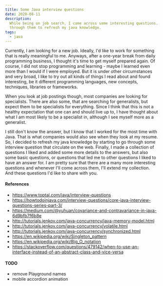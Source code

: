 ```yaml
---
title: Some Java interview questions
date: 2020-08-11
description:
  While being on job search, I came across some interesting questions. I went
  through them to refresh my java knowledge.
tags:
  - java
---
```



Currently, I am looking for a new job. Ideally, I'd like to work for something
that is really meaningful to me. Anyways, after a one-year break from daily
programming business, I thought it's time to get myself prepared again. Of
course, I did not stop programming and learning - maybe I learned even more than
I would if I were employed. But it is under other circumstances and very broad,
I like to try out all kinds of things I read about and found interesting, be it
different programming languages, new concepts, techniques, libraries or
frameworks.

When you look at job postings though, most companies are looking for
specialists. There are also some, that are searching for generalists, but expect
them to be specialists for everything. Since I think that this is not a healthy
expectation that one can and should live up to, I have thought about what I am
most likely to be a specialist in, although I see myself more as a generalist.

I still don't know the answer, but I know that I worked for the most time with
Java. That is what companies would also see when they look at my resume. So, I
decided to refresh my java knowledge by starting to go through some interview
question that circulate on the web. Finally, I made a collection of questions I
liked and added some more details to the answers, but also some basic questions,
or questions that led me to other questions I liked to have an answer for. I am
pretty sure that there are a many more interesting questions and whenever I'll
come across them, I'll extend my collection. And these questions I'd like to
share with you.

<Questions />

#### References

- https://www.toptal.com/java/interview-questions
- https://howtodoinjava.com/interview-questions/core-java-interview-questions-series-part-3/
- https://medium.com/@yuhuan/covariance-and-contravariance-in-java-6d9bfb7f6b8e
- http://tutorials.jenkov.com/java-concurrency/java-memory-model.html
- http://tutorials.jenkov.com/java-concurrency/volatile.html
- http://tutorials.jenkov.com/java-concurrency/synchronized.html
- https://en.wikipedia.org/wiki/Singleton_pattern
- https://en.wikipedia.org/wiki/Big_O_notation
- https://stackoverflow.com/questions/479142/when-to-use-an-interface-instead-of-an-abstract-class-and-vice-versa

#### TODO

- remove Playground names
- mobile accordion animation
